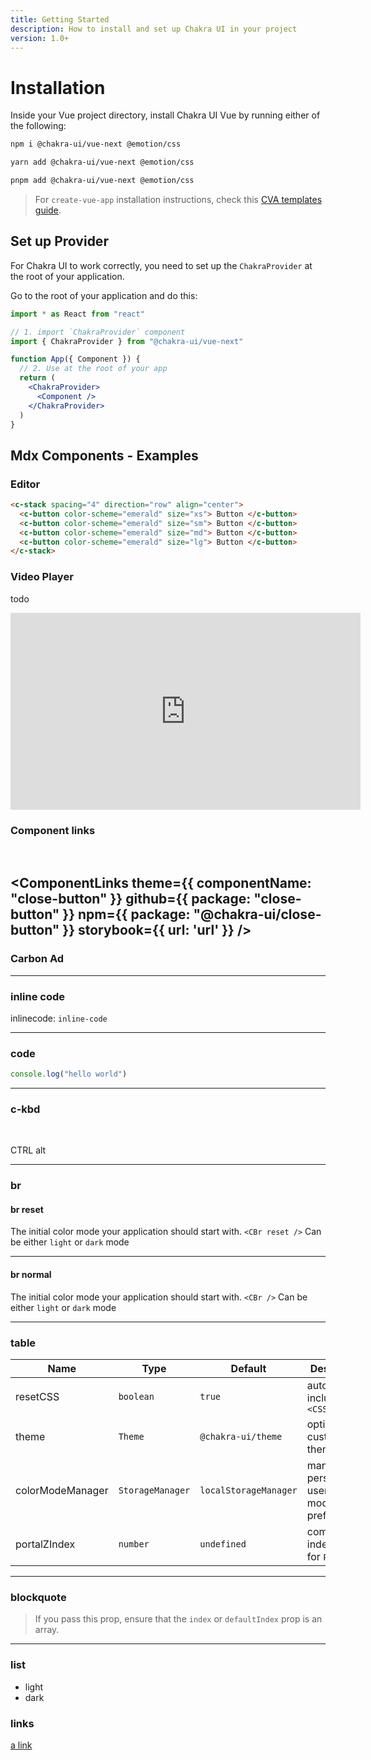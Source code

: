 ```yaml
---
title: Getting Started
description: How to install and set up Chakra UI in your project
version: 1.0+
---
```


# Installation

Inside your Vue project directory, install Chakra UI Vue by running either of the
following:

```bash
npm i @chakra-ui/vue-next @emotion/css
```

```bash
yarn add @chakra-ui/vue-next @emotion/css
```

```bash
pnpm add @chakra-ui/vue-next @emotion/css
```

> For `create-vue-app` installation instructions, check this
> [CVA templates guide](/guides/integrations/with-cva).

## Set up Provider

For Chakra UI to work correctly, you need to set up the `ChakraProvider` at the
root of your application.

Go to the root of your application and do this:

```jsx live="false"
import * as React from "react"

// 1. import `ChakraProvider` component
import { ChakraProvider } from "@chakra-ui/vue-next"

function App({ Component }) {
  // 2. Use at the root of your app
  return (
    <ChakraProvider>
      <Component />
    </ChakraProvider>
  )
}
```

## Mdx Components - Examples

### Editor

```html live
<c-stack spacing="4" direction="row" align="center">
  <c-button color-scheme="emerald" size="xs"> Button </c-button>
  <c-button color-scheme="emerald" size="sm"> Button </c-button>
  <c-button color-scheme="emerald" size="md"> Button </c-button>
  <c-button color-scheme="emerald" size="lg"> Button </c-button>
</c-stack>
```

### Video Player

todo

<c-box mt={3}>
  <c-aspect-ratio ratio={16 / 8.84}>
    <iframe
      width="560"
      height="315"
      src="https://www.youtube.com/embed/wI2vqXsjsIo"
      title="YouTube video player"
      frameborder="0"
      allow="accelerometer; autoplay; clipboard-write; encrypted-media; gyroscope; picture-in-picture"
      allowfullscreen
    ></iframe>
  </c-aspect-ratio>
</c-box>

### Component links

<br />

## <ComponentLinks theme={{ componentName: "close-button" }} github={{ package: "close-button" }} npm={{ package: "@chakra-ui/close-button" }} storybook={{ url: 'url' }} />

### Carbon Ad

<carbon-ad />

<CarbonAd />

---

### inline code

inlinecode: `inline-code`

---

### code

```js
console.log("hello world")
```

---

### c-kbd

<br />

<c-kbd>CTRL</c-kbd>
<c-kbd>alt</c-kbd>

---

### br

#### br reset

The initial color mode your application should start with. `<CBr reset />` Can be either `light` or `dark` mode

---

#### br normal

The initial color mode your application should start with. `<CBr />` Can be either `light` or `dark` mode

---

### table

| Name             | Type             | Default               | Description                                         |
| ---------------- | ---------------- | --------------------- | --------------------------------------------------- |
| resetCSS         | `boolean`        | `true`                | automatically includes `<CSSReset />`               |
| theme            | `Theme`          | `@chakra-ui/theme`    | optional custom theme                               |
| colorModeManager | `StorageManager` | `localStorageManager` | manager to persist a users color mode preference in |
| portalZIndex     | `number`         | `undefined`           | common z-index to use for `Portal`                  |

---

### blockquote

> If you pass this prop, ensure that the `index` or `defaultIndex` prop is an
> array.

---

### list

- light
- dark

### links

[a link](https://google.com)

<c-box pb="20" />
